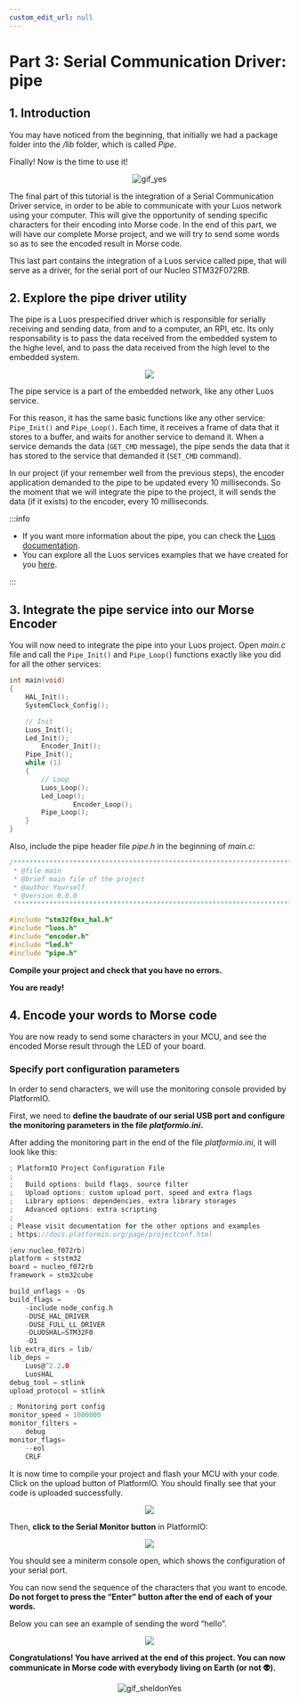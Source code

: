 ```yaml
---
custom_edit_url: null
---
```



# Part 3: Serial Communication Driver: pipe

## 1. Introduction

You may have noticed from the beginning, that initially we had a package folder into the */lib* folder, which is called *Pipe*.

Finally! Now is the time to use it!

<div align="center">
  <img
    src="https://media.giphy.com/media/3o6UB3VhArvomJHtdK/giphy.gif"
    className="gif_tutorial"
    alt="gif_yes"
  />
</div>

The final part of this tutorial is the integration of a Serial Communication Driver service, in order to be able to communicate with your Luos network using your computer. This will give the opportunity of sending specific characters for their encoding into Morse code. In the end of this part, we will have our complete Morse project, and we will try to send some words so as to see the encoded result in Morse code.

This last part contains the integration of a Luos service called pipe, that will serve as a driver, for the serial port of our Nucleo STM32F072RB.

## 2. Explore the pipe driver utility

The pipe is a Luos prespecified driver which is responsible for serially receiving and sending data, from and to a computer, an RPI, etc. Its only responsability is to pass the data received from the embedded system to the highe level, and to pass the data received from the high level to the embedded system.

<div align="center">
  <Image
    src="/img/tutorials/morse/morse-3-1.png"
    darkSrc="/img/tutorials/morse/morse-3-1-dark.png"
  />
</div>

The pipe service is a part of the embedded network, like any other Luos service.

For this reason, it has the same basic functions like any other service: `Pipe_Init()` and `Pipe_Loop()`. Each time, it receives a frame of data that it stores to a buffer, and waits for another service to demand it. When a service demands the data (`GET_CMD` message), the pipe sends the data that it has stored to the service that demanded it (`SET_CMD` command).

In our project (if your remember well from the previous steps), the encoder application demanded to the pipe to be updated every 10 milliseconds. So the moment that we will integrate the pipe to the project, it will sends the data (if it exists) to the encoder, every 10 milliseconds.

:::info

- If you want more information about the pipe, you can check the [Luos documentation](/docs/tools/gate).
- You can explore all the Luos services examples that we have created for you [here](https://github.com/Luos-io/Examples).

:::

## 3. Integrate the pipe service into our Morse Encoder

You will now need to integrate the pipe into your Luos project. Open *main.c* file and call the `Pipe_Init()` and `Pipe_Loop(`) functions exactly like you did for all the other services:

```c
int main(void)
{
    HAL_Init();
    SystemClock_Config();

    // Init
    Luos_Init();
    Led_Init();
		Encoder_Init();
    Pipe_Init();
    while (1)
    {
        // Loop
        Luos_Loop();
        Led_Loop();
				Encoder_Loop();
        Pipe_Loop();
    }
}
```

Also, include the pipe header file *pipe.h* in the beginning of *main.c*:

```c
/******************************************************************************
 * @file main
 * @brief main file of the project
 * @author Yourself
 * @version 0.0.0
 ******************************************************************************/

#include "stm32f0xx_hal.h"
#include "luos.h"
#include "encoder.h"
#include "led.h"
#include "pipe.h"
```

**Compile your project and check that you have no errors.**

**You are ready!**

## 4. Encode your words to Morse code

You are now ready to send some characters in your MCU, and see the encoded Morse result through the LED of your board.

### Specify port configuration parameters

In order to send characters, we will use the monitoring console provided by PlatformIO.

First, we need to **define the baudrate of our serial USB port and configure the monitoring parameters in the file *platformio.ini*.**

After adding the monitoring part in the end of the file *platformio.ini*, it will look like this:

```c
; PlatformIO Project Configuration File
;
;   Build options: build flags, source filter
;   Upload options: custom upload port, speed and extra flags
;   Library options: dependencies, extra library storages
;   Advanced options: extra scripting
;
; Please visit documentation for the other options and examples
; https://docs.platformio.org/page/projectconf.html

[env:nucleo_f072rb]
platform = ststm32
board = nucleo_f072rb
framework = stm32cube

build_unflags = -Os
build_flags =
    -include node_config.h
    -DUSE_HAL_DRIVER
    -DUSE_FULL_LL_DRIVER
    -DLUOSHAL=STM32F0
    -O1
lib_extra_dirs = lib/
lib_deps =
    Luos@^2.2.0
    LuosHAL
debug_tool = stlink
upload_protocol = stlink

; Monitoring port config
monitor_speed = 1000000
monitor_filters =
    debug
monitor_flags=
    --eol
    CRLF
```

It is now time to compile your project and flash your MCU with your code. Click on the upload button of PlatformIO. You should finally see that your code is uploaded successfully.

<div align="center">
  <Image src="/img/tutorials/morse/morse-3-2.png" />
</div>

Then, **click to the Serial Monitor button** in PlatformIO:

<div align="center">
  <Image src="/img/tutorials/morse/morse-3-3.png" />
</div>

You should see a miniterm console open, which shows the configuration of your serial port.

You can now send the sequence of the characters that you want to encode. **Do not forget to press the “Enter” button after the end of each of your words.**

Below you can see an example of sending the word “hello”.

<div align="center">
  <Image src="/img/tutorials/morse/morse-3-4.png" />
</div>

**Congratulations! You have arrived at the end of this project. You can now communicate in Morse code with everybody living on Earth (or not 👽).**

<div align="center">
  <img
    src="https://media.giphy.com/media/xT0xeF9hBOWZzAGEr6/giphy.gif"
    className="gif_tutorial"
    alt="gif_sheldonYes"
  />
</div>

